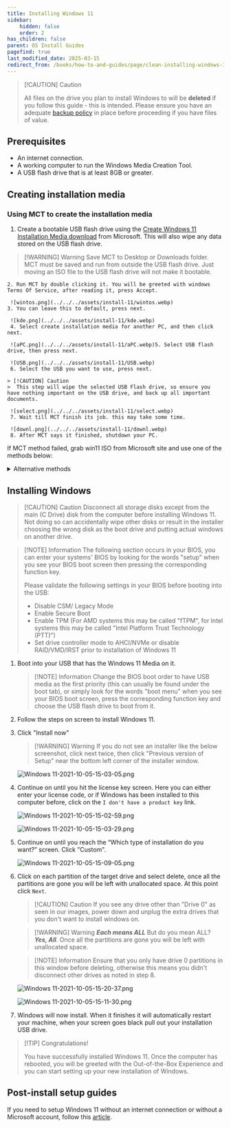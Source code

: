 ```yaml
---
title: Installing Windows 11
sidebar:
    hidden: false
    order: 2
has_children: false
parent: OS Install Guides
pagefind: true
last_modified_date: 2025-03-15
redirect_from: /books/how-to-and-guides/page/clean-installing-windows-11
---
```


> [!CAUTION] Caution
> 
> All files on the drive you plan to install Windows to will be **deleted** if you follow this guide - this is intended. Please ensure you have an adequate [backup policy](/backups) in place before proceeding if you have files of value.

## Prerequisites

* An internet connection.
* A working computer to run the Windows Media Creation Tool.
* A USB flash drive that is at least 8GB or greater.

## Creating installation media

### Using MCT to create the installation media

   1. Create a bootable USB flash drive using the [Create Windows 11 Installation Media download](https://www.microsoft.com/en-us/software-download/windows11) from Microsoft. This will also wipe any data stored on the USB flash drive.
    
> [!WARNING] Warning
> Save MCT to Desktop or Downloads folder. MCT must be saved and run from outside the USB flash drive. Just moving an ISO file to the USB flash drive will not make it bootable.
    
    2. Run MCT by double clicking it. You will be greeted with windows Terms Of Service, after reading it, press Accept.

     ![wintos.png](../../../assets/install-11/wintos.webp)
    3. You can leave this to default, press next.

     ![kde.png](../../../assets/install-11/kde.webp)
     4. Select create installation media for another PC, and then click next.

     ![aPC.png](../../../assets/install-11/aPC.webp)5. Select USB flash drive, then press next.

     ![USB.png](../../../assets/install-11/USB.webp)
     6. Select the USB you want to use, press next. 

    > [!CAUTION] Caution
    >  This step will wipe the selected USB Flash drive, so ensure you have nothing important on the USB drive, and back up all important documents.

     ![select.png](../../../assets/install-11/select.webp)
     7. Wait till MCT finish its job. this may take some time.

     ![downl.png](../../../assets/install-11/downl.webp)
     8. After MCT says it finished, shutdown your PC.

If MCT method failed, grab win11 ISO from Microsoft site and use one of the methods below:

<details markdown="1">

<summary>Alternative methods</summary>


<LinuxInstallMedia />

</details>


## Installing Windows

> [!CAUTION] Caution
> Disconnect all storage disks except from the main (C Drive) disk from the computer before installing Windows 11. Not doing so can accidentally wipe other disks or result in the installer choosing the wrong disk as the boot drive and putting actual windows on another drive.

> [!NOTE] Information
> The following section occurs in your BIOS, you can enter your systems' BIOS by looking for the words "setup" when you see your BIOS boot screen then pressing the corresponding function key.
> 
> Please validate the following settings in your BIOS before booting into the USB:
> - Disable CSM/ Legacy Mode
> - Enable Secure Boot
> - Enable TPM (For AMD systems this may be called "fTPM", for Intel systems this may be called "Intel Platform Trust Technology (PTT)")
> - Set drive controller mode to AHCI/NVMe or disable RAID/VMD/IRST prior to installation of Windows 11

1. Boot into your USB that has the Windows 11 Media on it. 

    > [!NOTE] Information
    > Change the BIOS boot order to have USB media as the first priority (this can usually be found under the boot tab), or simply look for the words "boot menu" when you see your BIOS boot screen, press the corresponding function key and choose the USB flash drive to boot from it.

2. Follow the steps on screen to install Windows 11. 
 
3. Click "Install now"

     > [!WARNING] Warning
     > If you do not see an installer like the below screenshot, click next twice, then click "Previous version of Setup" near the bottom left corner of the installer window.

     ![Windows 11-2021-10-05-15-03-05.png](../../../assets/install-11/windows-11-2021-10-05-15-03-05.webp)

4. Continue on until you hit the license key screen. Here you can either enter your license code, or if Windows has been installed to this computer before, click on the `I don't have a product key` link.

    ![Windows 11-2021-10-05-15-02-59.png](../../../assets/install-11/windows-11-2021-10-05-15-02-59.webp)

    ![Windows 11-2021-10-05-15-03-29.png](../../../assets/install-11/windows-11-2021-10-05-15-03-29.webp)

5.  Continue on until you reach the “Which type of installation do you want?” screen. Click "Custom". 

     ![Windows 11-2021-10-05-15-09-05.png](../../../assets/install-11/windows-11-2021-10-05-15-09-05.webp)

6. Click on each partition of the target drive and select delete, once all the partitions are gone you will be left with unallocated space. At this point click `Next`.

    > [!CAUTION] Caution
    > If you see any drive other than "Drive 0" as seen in our images, power down and unplug the extra drives that you don't want to install windows on.

    > [!WARNING] Warning
    > ***Each means ALL*** But do you mean ALL? ***Yes, All***. Once all the partitions are gone you will be left with unallocated space.

    > [!NOTE] Information
    > Ensure that you only have drive 0 partitions in this window before deleting, otherwise this means you didn't disconnect other drives as noted in step 8.

    ![Windows 11-2021-10-05-15-20-37.png](../../../assets/install-11/windows-11-2021-10-05-15-20-37.webp)

    ![Windows 11-2021-10-05-15-11-30.png](../../../assets/install-11/windows-11-2021-10-05-15-11-30.webp)

    <DiskErrors />

7. Windows will now install. When it finishes it will automatically restart your machine, when your screen goes black pull out your installation USB drive.

> [!TIP] Congratulations!
>
> You have successfully installed Windows 11. Once the computer has rebooted, you will be greeted with the Out-of-the-Box Experience and you can start setting up your new installation of Windows. 

## Post-install setup guides
If you need to setup Windows 11 without an internet connection or without a Microsoft account, follow this [article](/guides/bypass-11).
